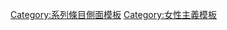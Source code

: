 {{Sidebar with collapsible lists
|name     = 女性主義側欄
|topimage = [[File:Womanpower logo.svg|center|100px]]
|title    = [[女性主義|女性主義]]
|titlestyle = background:#ccf;
|headingstyle = background:transparent;
|content1style = padding-top:0em;

|aboveclass=hlist
|above=
* [[女性]]
* [[女孩]]
* [[女性气质]]
<!----------------------- History ------------------------->

| list1name = 历史
| list1title = 历史
| list1 =
  {{Sidebar|name = 女性主義側欄 |bodystyle={{subsidebar bodystyle}} |navbar=off
   |headingstyle=padding-top:0.4em;font-weight:normal;border-bottom:1px solid #ccc;
   |contentclass=plainlist |contentstyle=padding-top:0.15em;

   | heading1style = padding-top:0.2em;
   | heading1 = 社会史
   | content1 =
* {{link-en|女性历史|Women's history}}
{{startflatlist}}
* {{link-en|女权主义者历史|Feminist history}}
* [[女性主義歷史]]
{{endflatlist}}

   | heading2 = 年表
   | content2 =
* {{longitem|padding-bottom:0.25em|{{link-en|女性参政权年表|Timeline of women's suffrage}}}}

   | heading3 = 各国[[女性參政權]]
   | content3 = {{startflatlist}}
<!--Alphabetical by country:-->
* {{link-en|澳大利亚参政权|Suffrage in Australia|澳大利亚}}
* {{link-en|日本女性参政权|Women's suffrage in Japan|日本}}
* {{link-en|科威特女性参政权|Women's suffrage in Kuwait|科威特}}
* {{link-en|新西兰女性参政权|Women's suffrage in New Zealand|新西兰}}
* {{link-en|瑞士女性参政权|Women's suffrage in Switzerland|瑞士}}
* [[英國的婦女參政權|英国]]
* [[美国妇女选举权|美国]]
{{endflatlist}}

   | heading4 = 女性主義浪潮
   | content4 = {{startflatlist}}
* [[第一波女性主義|第一波]]
* [[第二波女性主義|第二波]]
* [[第三波女性主義|第三波]]
* [[第四波女性主義|第四波]]
{{endflatlist}}
  }}


<!---------------------- Variants ------------------------->

| list2name = variants
| list2title = {{link-en|女权运动和意识形态|Feminist movements and ideologies|类型}}
| list2 = {{startflatlist}}
* [[自由主義女性主義|自由主义]]
* [[馬克思主義女性主義|马克思]]
* {{link-en|女权主义存在主义|Feminist existentialism|存在主义}}
* [[基進女性主義|基進]]
* [[無政府女性主義|無政府]]
* {{link-en|无神论女权主义|Atheist feminism|无神论}}
* [[黑人女权主义|黑人]]
* {{link-en|拉美女权主义|Chicana feminism|拉美}}
* {{link-en|基督教女权主义|Christian feminism|基督教}}
* [[文化女权主义|文化]]
* {{link-en|网络女权主义|Cyberfeminism|网络}}
* [[差異女性主義|差异]]
* [[生態女性主義|生態]]
* {{link-en|平等女权主义|Equality feminism|平等}}
* {{link-en|公平和性别女权主义|Equity and gender feminism|公平}}
* [[肥胖女权主义|肥胖]]
* {{link-en|全球女权主义|Global feminism|全球}}
* {{link-en|个人女权主义|Individualist feminism|个人}}
* [[伊斯蘭女性主義|伊斯蘭]]
* {{link-en|犹太女权主义|Jewish feminism|犹太}}
* [[女同性恋女权主义|女同性恋]]
* [[唯物女性主義|唯物]]
* [[勞動女性主義|勞動]]
* {{link-en|母性女权主义|Maternal feminism|母性}}
* {{link-en|摩门教女权主义|Mormon feminism|摩门教}}
* {{link-en|新女权主义|New feminism|新}}
* [[后殖民女权主义|后殖民]]
* {{link-en|后现代女权主义|Postmodern feminism|现代}}
* {{link-en|后结构女权主义|Post-structural feminism|后结构}}
* {{link-en|反堕胎女权主义|Pro-life feminism|反堕胎}}
* {{link-en|原始女权主义|Protofeminism|原始}}
* {{link-en|分离女权主义|Separatist feminism|分离}}
* [[性積極女性主義|性積極]]
* {{link-en|社会女权主义|Social feminism|社会}}
* [[社会主义女权主义|社会主义]]
* {{link-en|立场女权主义|Standpoint feminism|立场}}
* [[跨性別女性主義|跨性别]]
* {{link-en|女人主义|Womanism}}
{{endflatlist}}


<!---------------------- Concepts ------------------------->

| list3name = 概念
| list3title = 概念
| list3 = {{startflatlist}}
* [[女性主义文学|文学]]
* [[女权运动|运动]]
* [[女孩力量]]
* [[婦女權利]]
* {{link-en|女权主义对社会的影响|Feminist effects on society|对社会的影响}}
* [[女性主義與男性]]
* [[擁女主義]]
* [[反女權主義]]
* [[英雌]]
* [[女性健康]]
* [[反色情女性主義]]
* {{link-en|后女权主义|Postfeminism}}
* [[性別平等]]
* [[女權主義和平等|平等]]
* [[男性凝视]]
* [[女性凝视]]
* [[殺害女性]]
* [[女性貶抑|厭女]]
{{endflatlist}}


<!----------------------- Theory -------------------------->

| list4name = 理论
| list4title = [[女性主义理论|理论]]
| list4 =
  {{Sidebar|name = 女性主義側欄 |bodystyle={{subsidebar bodystyle}} |navbar=off
   |headingstyle=padding-top:0.4em;font-weight:normal;border-bottom:1px solid #ccc;
   |contentclass=plainlist |contentstyle=padding-top:0.15em;

   | content1 = {{startflatlist}}
* [[女性主义理论|理论]]
* [[性别研究]]
* [[性別主流化]]
* [[母權]]
* [[婦女研究]]
* [[男性研究]]
* [[父權]]
* [[失语群体理论]]
* [[交叉性|多元交織性]]
* [[陰性書寫]]
* [[Herstory]]
{{endflatlist}}

   | heading2 = 女权主义...
   | content2 = {{startflatlist}}
<!--(Alphabetically by topic:)-->
* [[女性主義人類學|人類學]]
* {{link-en|女权主义考古学|Feminist archaeology|考古学}}
* [[女性主義犯罪學|犯罪學]]
* {{link-en|女权主义经济学|Feminist economics|经济学}}
* {{link-en|女权主义认识论|Feminist epistemology|认识论}}
* {{link-en|女权主义伦理学|Feminist ethics|伦理学}}
* [[女权主义电影理论|电影理论]]
* {{link-en|女权主义地理学|Feminist geography|地理学}}
* {{link-en|女权主义 (国际关系)|Feminism (international relations)|国际关系}}
* {{link-en|女权主义法学理论|Feminist legal theory|法学理论}}
* {{link-en|女权主义文学批评|Feminist literary criticism|文学批评}}
* [[女性主义哲学|哲学]]
* {{link-en|女权主义政治生态学|Feminist political ecology|政治生态学}}
* {{link-en|女权主义政治学理论|Feminist political theory|政治学}}
* [[女性主义心理学|心理学]]
* {{link-en|女权主义科学幻想|Feminist science fiction|科学幻想}}
* {{link-en|女权主义性学|Feminist sexology|性学}}
* {{link-en|女权主义社会学|Feminist sociology|社会学}}
* {{link-en|女权主义技术科学|Feminist technoscience|技术科学}}
* [[婦女神學|神學]]
* [[女性主義藝術|藝術]]
* {{link-en|女权主义与现代建筑|Feminism and modern architecture|建筑}}
{{endflatlist}}
  }}


<!--------------------- By country ------------------------>

| list5name = 按國家/地區
| list5title = 按國家/地區
| list5 = {{startflatlist}}
* {{link-en|加拿大女权主义|Feminism in Canada|加拿大}}
* [[中國女性主義|中國大陆]]
* {{link-en|埃及女权主义|Feminism in Egypt|埃及}}
* {{link-en|法国女权主义|Feminism in France|法国}}
* {{link-en|德国女权主义|Feminism in Germany|德国}}
* {{link-en|希腊女权主义|Feminism in Greece|希腊}}
* {{link-en|印度女权主义|Feminism in India|印度}}
* {{link-en|印度尼西亚女权运动|Gerwani|印度尼西亚}}
* {{link-en|伊朗女权运动|Women's rights movement in Iran|伊朗}}
* {{link-en|爱尔兰女权主义|Feminism in the Republic of Ireland|爱尔兰}}
* {{link-en|意大利女权主义|Feminism in Italy|意大利}}
* {{link-en|日本女权主义|Feminism in Japan|日本}}
* {{link-en|墨西哥女权主义|Feminism in Mexico|墨西哥}}
* {{link-en|尼泊尔女权主义|Feminism in Nepal|尼泊尔}}
* {{link-en|荷兰女权主义|Feminism in the Netherlands|荷兰}}
* {{link-en|尼加拉瓜革命中婦女的角色|Role of women in Nicaraguan Revolution|尼加拉瓜}}
* {{link-en|挪威女权主义|Feminism in Norway|挪威}}
* {{link-en|波兰女权主义|Feminism in Poland|波兰}}
* {{link-en|俄罗斯女权主义|Feminism in Russia|俄罗斯}}
* {{link-en|沙特阿拉伯女权运动|Women's rights in Saudi Arabia|沙特阿拉伯}}
* {{link-en|韩国女权主义|Feminism in South Korea|韩国}}
* [[台湾女权主义|台湾]]
* {{link-en|乌克兰女权运动|Women's rights in Ukraine|乌克兰}}
* {{link-en|英国女权主义|Feminism in the United Kingdom|英国}}
* [[美国女权主义|美国]]
{{endflatlist}}


<!----------------- Lists and categories ------------------>

| list6name = 列表
| list6title = 列表和分类
| list6 =
  {{Sidebar|name = 女性主義側欄 |bodystyle={{subsidebar bodystyle}} |navbar=off
   |headingstyle=padding-top:0.4em;font-weight:normal;border-bottom:1px solid #ccc;
   |contentclass=plainlist |contentstyle=padding-top:0.15em;

   | heading1 = 列表
   | content1 = {{startflatlist}}
* {{link-en|女權主義者列表|List of feminists|女權主義者}}
* {{link-en|女权主义文学列表|List of feminist literature|文学}}
* {{link-en|女权活动家列表|List of women's rights activists|女权活动家}}
{{endflatlist}}

   | heading2 = 分类
   | content2 =
* [[:Category:各国妇女权利|各国妇女权利]]
* [[:Category:各國女性主義者|各國女權主義者]]
}}

<!--------------------------------------------------------->

| below = {{portal-inline|女性主義}}

|tnavbarstyle = border-top:1px solid #aaa;
}}<noinclude>{{Caution |{{tl|Feminism}}是此模板的另一个版本。在这里所做的任何内容更改在另一个版本也应同时更改}}
[[Category:系列條目側面模板]]
[[Category:女性主義模板]]

</noinclude>